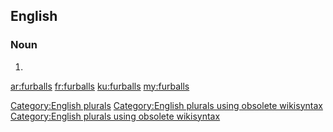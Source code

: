 ==English==

===Noun===
{{head|en}}

# {{plural of|furball}}

[[Category:English plurals]][[Category:English plurals using obsolete wikisyntax]][[Category:English plurals using obsolete wikisyntax]]

[[ar:furballs]]
[[fr:furballs]]
[[ku:furballs]]
[[my:furballs]]